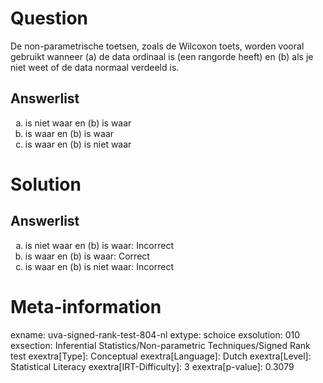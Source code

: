 Question
========

De non-parametrische toetsen, zoals de Wilcoxon toets, worden vooral
gebruikt wanneer (a) de data ordinaal is (een rangorde heeft) en (b) als
je niet weet of de data normaal verdeeld is.

Answerlist
----------

(a) is niet waar en (b) is waar
(a) is waar en (b) is waar
(a) is waar en (b) is niet waar

Solution
========

Answerlist
----------

(a) is niet waar en (b) is waar: Incorrect
(a) is waar en (b) is waar: Correct
(a) is waar en (b) is niet waar: Incorrect

Meta-information
================
exname: uva-signed-rank-test-804-nl
extype: schoice
exsolution: 010
exsection: Inferential Statistics/Non-parametric Techniques/Signed Rank test
exextra[Type]: Conceptual
exextra[Language]: Dutch
exextra[Level]: Statistical Literacy
exextra[IRT-Difficulty]: 3
exextra[p-value]: 0.3079
